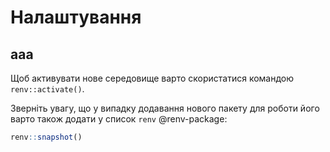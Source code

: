 # Налаштування {.unnumbered}

## ааа

Щоб активувати нове середовище варто скористатися командою `renv::activate()`.

Зверніть увагу, що у випадку додавання нового пакету для роботи його варто також додати у список `renv` @renv-package:

```{r, eval=FALSE}
renv::snapshot()
```
